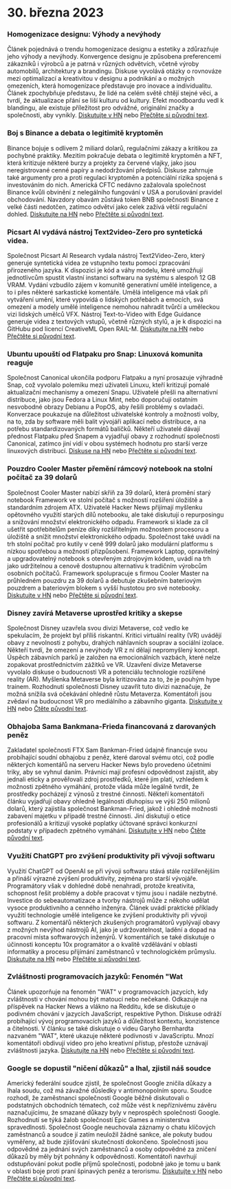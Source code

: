 

<CallToAction />

<Steps>

# 30. března 2023

### Homogenizace designu: Výhody a nevýhody

Článek pojednává o trendu homogenizace designu a estetiky a zdůrazňuje jeho výhody a nevýhody. Konvergence designu je způsobena preferencemi zákazníků i výrobců a je patrná v různých odvětvích, včetně výroby automobilů, architektury a brandingu. Diskuse vyvolává otázky o rovnováze mezi optimalizací a kreativitou v designu a podnikání a o možných omezeních, která homogenizace představuje pro inovace a individualitu. Článek zpochybňuje představu, že lidé na celém světě chtějí stejné věci, a tvrdí, že aktualizace přání se liší kulturu od kultury. Efekt moodboardu vedl k blandingu, ale existuje příležitost pro odvážné, originální značky a společnosti, aby vynikly.
[Diskutujte v HN](http://news.ycombinator.com/item?id=35355703) nebo [Přečtěte si původní text](https://www.alexmurrell.co.uk/articles/the-age-of-average).

### Boj s Binance a debata o legitimitě kryptoměn

Binance bojuje s odlivem 2 miliard dolarů, regulačními zákazy a kritikou za pochybné praktiky. Mezitím pokračuje debata o legitimitě kryptoměn a NFT, která kritizuje některé burzy a projekty za červené vlajky, jako jsou neregistrované cenné papíry a nedodržování předpisů. Diskuse zahrnuje také argumenty pro a proti regulaci kryptoměn a potenciální rizika spojená s investováním do nich. Americká CFTC nedávno zažalovala společnost Binance kvůli obvinění z nelegálního fungování v USA a porušování pravidel obchodování. Navzdory obavám zůstává token BNB společnosti Binance z velké části nedotčen, zatímco odvětví jako celek zažívá větší regulační dohled.
[Diskutujte na HN](http://news.ycombinator.com/item?id=35351805) nebo [Přečtěte si původní text](https://www.wsj.com/articles/binance-sees-2-billion-in-outflows-as-troubles-compound-9a136e21).

### Picsart AI vydává nástroj Text2video-Zero pro syntetická videa.

Společnost Picsart AI Research vydala nástroj Text2Video-Zero, který generuje syntetická videa ze vstupního textu pomocí zpracování přirozeného jazyka. K dispozici je kód a váhy modelu, které umožňují jednotlivcům spustit vlastní instanci softwaru na systému s alespoň 12 GB VRAM. Vydání vzbudilo zájem v komunitě generativní umělé inteligence, a to i přes některé sarkastické komentáře. Umělá inteligence má však při vytváření umění, které vypovídá o lidských potřebách a emocích, svá omezení a modely umělé inteligence nemohou nahradit tvůrčí a uměleckou vizi lidských umělců VFX. Nástroj Text-to-Video with Edge Guidance generuje videa z textových vstupů, včetně různých stylů, a je k dispozici na GitHubu pod licencí CreativeML Open RAIL-M.
[Diskutujte na HN](http://news.ycombinator.com/item?id=35352452) nebo [Přečtěte si původní text](https://github.com/Picsart-AI-Research/Text2Video-Zero).

### Ubuntu upouští od Flatpaku pro Snap: Linuxová komunita reaguje

Společnost Canonical ukončila podporu Flatpaku a nyní prosazuje výhradně Snap, což vyvolalo polemiku mezi uživateli Linuxu, kteří kritizují pomalé aktualizační mechanismy a omezení Snapu. Uživatelé přešli na alternativní distribuce, jako jsou Fedora a Linux Mint, nebo doporučují ostatním nesvobodné obrazy Debianu a PopOS, aby řešili problémy s ovladači. Konverzace poukazuje na důležitost uživatelské kontroly a možnosti volby, na to, zda by software měli balit vývojáři aplikací nebo distribuce, a na potřebu standardizovaných formátů balíčků. Někteří uživatelé dávají přednost Flatpaku před Snapem a vyjadřují obavy z rozhodnutí společnosti Canonical, zatímco jiní vidí v obou systémech hodnotu pro starší verze linuxových distribucí.
[Diskuse na HN](http://news.ycombinator.com/item?id=35354729) nebo [Přečtěte si původní text](https://lwn.net/SubscriberLink/927262/6adb2350e2b0d2ce/).

### Pouzdro Cooler Master přemění rámcový notebook na stolní počítač za 39 dolarů

Společnost Cooler Master nabízí skříň za 39 dolarů, která promění starý notebook Framework ve stolní počítač s možností rozšíření úložiště a standardním zdrojem ATX. Uživatelé Hacker News přijímají myšlenku opětovného využití starých dílů notebooku, ale také diskutují o repurposingu a snižování množství elektronického odpadu. Framework si klade za cíl ušetřit spotřebitelům peníze díky rozšiřitelným možnostem procesoru a úložiště a snížit množství elektronického odpadu. Společnost také uvádí na trh stolní počítač pro kutily v ceně 999 dolarů jako modulární platformu s nízkou spotřebou a možností přizpůsobení. Framework Laptop, opravitelný a upgradovatelný notebook s otevřeným zdrojovým kódem, uvádí na trh jako udržitelnou a cenově dostupnou alternativu k tradičním výrobcům osobních počítačů. Framework spolupracuje s firmou Cooler Master na průhledném pouzdru za 39 dolarů a debutuje zkušebním bateriovým pouzdrem a bateriovým blokem s vyšší hustotou pro své notebooky.
[Diskutujte v HN](http://news.ycombinator.com/item?id=35350288) nebo [Přečtěte si původní text](https://www.theverge.com/2023/3/23/23652939/framework-cooler-master-sff-pc-case).

### Disney zavírá Metaverse uprostřed kritiky a skepse

Společnost Disney uzavřela svou divizi Metaverse, což vedlo ke spekulacím, že projekt byl příliš riskantní. Kritici virtuální reality (VR) uvádějí obavy z nevolnosti z pohybu, drahých náhlavních souprav a sociální izolace. Někteří tvrdí, že omezení a nevýhody VR z ní dělají nepromyšlený koncept. Úspěch zábavních parků je založen na emocionálních vazbách, které nelze zopakovat prostřednictvím zážitků ve VR. Uzavření divize Metaverse vyvolalo diskuse o budoucnosti VR a potenciálu technologie rozšířené reality (AR). Myšlenka Metaverse byla kritizována za to, že je pouhým hype trainem. Rozhodnutí společnosti Disney uzavřít tuto divizi naznačuje, že možná snížila svá očekávání ohledně růstu Metaverza. Komentátoři jsou zvědaví na budoucnost VR pro mediálního a zábavního giganta.
[Diskutujte v HN](http://news.ycombinator.com/item?id=35350952) nebo [Čtěte původní text](https://www.wsj.com/articles/disney-eliminates-its-metaverse-division-as-part-of-companys-layoffs-plan-94b03650).

### Obhajoba Sama Bankmana-Frieda financovaná z darovaných peněz

Zakladatel společnosti FTX Sam Bankman-Fried údajně financuje svou probíhající soudní obhajobu z peněz, které daroval svému otci, což podle některých komentářů na serveru Hacker News bylo provedeno účetními triky, aby se vyhnul daním. Právníci mají profesní odpovědnost zajistit, aby jednali eticky a prověřovali zdroj prostředků, které jim platí, vzhledem k možnosti zpětného vymáhání, protože vláda může legálně tvrdit, že prostředky pocházejí z výnosů z trestné činnosti. Někteří komentátoři článku vyjadřují obavy ohledně legálnosti dluhopisu ve výši 250 milionů dolarů, který zajistila společnost Bankman-Fried, jakož i ohledně možnosti zabavení majetku v případě trestné činnosti. Jiní diskutují o etice profesionálů a kritizují vysoké poplatky účtované správci konkurzní podstaty v případech zpětného vymáhání.
[Diskutujte v HN](http://news.ycombinator.com/item?id=35358698) nebo [Čtěte původní text](https://www.forbes.com/sites/sarahemerson/2023/03/29/sam-bankman-fried-legal-fees-funded-by-alameda-money-gifted-to-father-joe-bankman/).

### Využití ChatGPT pro zvýšení produktivity při vývoji softwaru

Využití ChatGPT od OpenAI se při vývoji softwaru stává stále rozšířenějším a přináší výrazné zvýšení produktivity, zejména pro starší vývojáře. Programátory však v dohledné době nenahradí, protože kreativita, schopnost řešit problémy a dobře pracovat v týmu jsou i nadále nezbytné. Investice do sebeautomatizace a tvorby nástrojů může z někoho udělat vysoce produktivního a cenného inženýra. Článek uvádí praktické příklady využití technologie umělé inteligence ke zvýšení produktivity při vývoji softwaru. Z komentářů některých zkušených programátorů vyplývají obavy z možných nevýhod nástrojů AI, jako je udržovatelnost, ladění a dopad na pracovní místa softwarových inženýrů. V komentářích se také diskutuje o účinnosti konceptu 10x programátor a o kvalitě vzdělávání v oblasti informatiky a procesu přijímání zaměstnanců v technologickém průmyslu.
[Diskutujte na HN](http://news.ycombinator.com/item?id=35356054) nebo [Přečtěte si původní text](https://kadekillary.work/posts/1000x-eng/).

### Zvláštnosti programovacích jazyků: Fenomén "Wat

Článek upozorňuje na fenomén "WAT" v programovacích jazycích, kdy zvláštnosti v chování mohou být matoucí nebo nečekané. Odkazuje na příspěvek na Hacker News a vlákno na Redditu, kde se diskutuje o podivném chování v jazycích JavaScript, respektive Python. Diskuse odráží probíhající vývoj programovacích jazyků a důležitost kontextu, konzistence a čitelnosti. V článku se také diskutuje o videu Garyho Bernhardta nazvaném "WAT", které ukazuje některé podivnosti v JavaScriptu. Mnozí komentátoři obdivují video pro jeho kreativní přístup, přestože uznávají zvláštnosti jazyka.
[Diskutujte na HN](http://news.ycombinator.com/item?id=35363044) nebo [Přečtěte si původní text](https://www.destroyallsoftware.com/talks/wat).

### Google se dopustil "ničení důkazů" a lhal, zjistil náš soudce

Americký federální soudce zjistil, že společnost Google zničila důkazy a lhala soudu, což má závažné důsledky v antimonopolním sporu. Soudce rozhodl, že zaměstnanci společnosti Google běžně diskutovali o podstatných obchodních tématech, což může vést k nepříznivému závěru naznačujícímu, že smazané důkazy byly v neprospěch společnosti Google. Rozhodnutí se týká žalob společností Epic Games a ministerstva spravedlnosti. Společnost Google neuchovala záznamy o chatu klíčových zaměstnanců a soudce jí zatím neuložil žádné sankce, ale pokuty budou vyměřeny, až bude zjišťování skutečností dokončeno. Společnosti jsou odpovědné za jednání svých zaměstnanců a osoby odpovědné za zničení důkazů by měly být pohnány k odpovědnosti. Komentátoři navrhují odstupňování pokut podle příjmů společnosti, podobně jako je tomu u bank v oblasti boje proti praní špinavých peněz a terorismu.
[Diskutujte v HN](http://news.ycombinator.com/item?id=35363095) nebo [Přečtěte si původní text](https://storage.courtlistener.com/recap/gov.uscourts.cand.373179/gov.uscourts.cand.373179.469.0.pdf).

</Steps>
